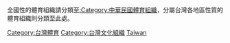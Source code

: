 全國性的體育組織請分類至[[:Category:中華民國體育組織|:Category:中華民國體育組織]]，分屬台灣各地區性質的體育組織則分類至此處。

[[Category:台灣體育|Category:台灣體育]]
[[Category:台灣文化組織|Category:台灣文化組織]]
[[Category:中華民國體育組織|Taiwan]]